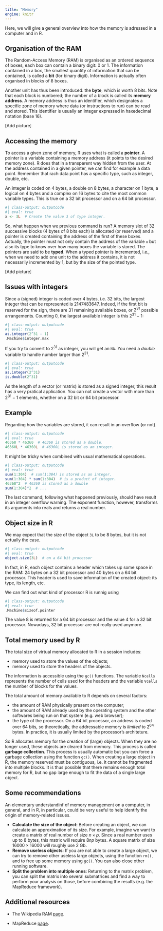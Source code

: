 ```yaml
---
title: "Memory"
engine: knitr
---
```


Here, we will give a general overview into how the memory is adressed in a computer and in R.

## Organisation of the RAM

The Random-Access Memory (RAM) is organised as an ordered sequence of boxes, each box can contain a binary digit: $0$ or $1$. The information contained in a box, the smallest quantity of information that can be contained, is called a **bit** (for binary digit). Information is actually often organised in blocks of $8$ boxes.

Another unit has thus been introduced: the **byte**, which is worth $8$ bits. Note that each block is numbered; the number of a block is called its **memory address**. A memory address is thus an identifier, which designates a specific zone of memory where data (or instructions to run) can be read and stored. This identifier is usually an integer expressed in haxedecimal notation (base $16$).

[Add picture]

## Accessing the memory

To access a given zone of memory, R uses what is called a **pointer**. A pointer is a variable containing a memory address (it points to the desired memory zone). R does that in a transparent way hidden from the user. At the address contained in a given pointer, we can find for example a data point. Remember that rach data point has a specific type, such as integer, double, etc.

An integer is coded on $4$ bytes, a double on $8$ bytes, a character on $1$ byte, a logical on $4$ bytes and a complex on $16$ bytes to cite the most common variable types. This is true on a $32$ bit processor and on a $64$ bit processor.

```r
#| class-output: outputcode
#| eval: true
x <- 3L  # Create the value 3 of type integer.
```

So, what happen when we previous command is run? A memory slot of $32$ successive blocks ($4$ bytes of $8$ bits each) is allocated (or reserved) and a pointer is created containing the address of the first of these boxes. Actually, the pointer must not only contain the address of the variable `x` but also its type to know over how many boxes the variable is stored. The pointers are said to be **typed**. When a typed pointer is incremented, i.e., when we need to add one unit to the address it contains, it is not necessarily incremented by $1$, but by the size of the pointed type.

[Add picture]

## Issues with integers

Since a (signed) integer is coded over $4$ bytes, i.e. $32$ bits, the largest integer that can be represented is $2147483647$. Indeed, if the first bit is reserved for the sign, there are $31$ remaining available boxes, or $2^{31}$ possible arrangements. Counting $0$, the largest available integer is this $2^{31} - 1$:
```r
#| class-output: outputcode
#| eval: true
as.integer(2^31 - 1)  
.Machine$integer.max
```

If you try to convert to $2^{31}$ as integer, you will get an `NA`. You need a *double* variable to handle number larger than $2^{31}$.

```r
#| class-output: outputcode
#| eval: true
as.integer(2^31)  
is.double(2^31)
```

As the length of a vector (or matrix) is stored as a signed integer, this result has a very pratical application. You can not create a vector with more than $2^{31} - 1$ elements, whether on a $32$ bit or $64$ bit processor. 

::: {.callout-note appearance="simple"}

## Example

Regarding how the variables are stored, it can result in an overflow (or not).

```r
#| class-output: outputcode
#| eval: true
46360 * 46360  # 46360 is stored as a double.
46360L * 46360L  # 46360L is stored as an integer.
```

It might be tricky when combined with usual mathematical operations.

```r
#| class-output: outputcode
#| eval: true
sum(1:304)  # sum(1:304) is stored as an integer.
sum(1:304) * sum(1:304)  # is a product of integer.
46360^2  # 46360 is stored as a double
sum(1:304)^2  # ...
```

The last command, following what happened previously, should have result in an integer overflow warning. The exponent function, however, transforms its arguments into reals and returns a real number. 
:::

## Object size in R

We may expect that the size of the object `3L` to be $8$ bytes, but it is not actually the case.

```r
#| class-output: outputcode
#| eval: true
object.size(3L)  # on a 64 bit processor
```

In fact, in R, each object contains a header which takes up some space in the RAM: $24$ bytes on a $32$ bit processor and $40$ bytes on a $64$ bit processor. This header is used to save information of the created object: its type, its length, etc.

We can find out what kind of processor R is runnig using 
```r
#| class-output: outputcode
#| eval: true
.Machine$sizeof.pointer
```

The value $8$ is returned for a $64$ bit processor and the value $4$ for a $32$ bit processor. Nowadays, $32$ bit processor are not really used anymore.


## Total memory used by R

The total size of virtual memory allocated to R in a session includes:

* memory used to store the values of the objects;
* memory used to store the headers of the objects.

The information is accessible using the `gc()` functions. The variable `Ncells` represents the number of cells used for the headers and the variable `Vcells` the number of blocks for the values.

The total amount of memory available to R depends on several factors:

* the amount of RAM physically present on the computer;
* the amount of RAM already used by the operating system and the other softwares being run on that system (e.g. web browser);
* the type of the processor. On a $64$ bit processor, an address is coded over $64$ bits, so theoretically, the addressable memory is *limited* to $2^{64}$ bytes. In practice, it is usually limited by the processor's architeture.

So R allocates memory for the creation of (large) objects. When they are no longer used, these objects are cleared from memory. This process is called **garbage collection**. This process is usually automatic but you can force a garbage collection using the function `gc()`. When creating a large object in R, the memory reserved must be contiguous, i.e. it cannot be fragmented into multiple blocks. It is thus possible that there remains enough total memory for R, but no gap large enough to fit the data of a single large object.

## Some recommendations

An elementary understandinf of memory management on a computer, in general, and in R, in particular, could be very useful to help identify the origin of memory-related issues.

* **Calculate the size of the object**: Before creating an object, we can calculate an approximation of its size. For example, imagine we want to create a matrix of real number of size $n \times p$. Since a real number uses up to $8$ bytes, this matrix will require $8np$ bytes. A square matrix of size $16000 \times 16000$ will roughly use $2$ Gb.
* **Remove useless objects**: If you are not able to create a large object, we can try to remove other useless large objects, using the function `rm()`, and to free up some memory using `gc()`. You can also close other running software.
* **Split the problem into multiple ones**: Returning to the matrix problem, you can split the matrix into several submatrices and find a way to perform your analysis on those, before combining the results (e.g. the MapReduce framework).

## Additional resources

* The Wikipedia RAM [page](https://en.wikipedia.org/wiki/Random-access_memory).

* MapReduce [page](https://www.databricks.com/glossary/mapreduce).